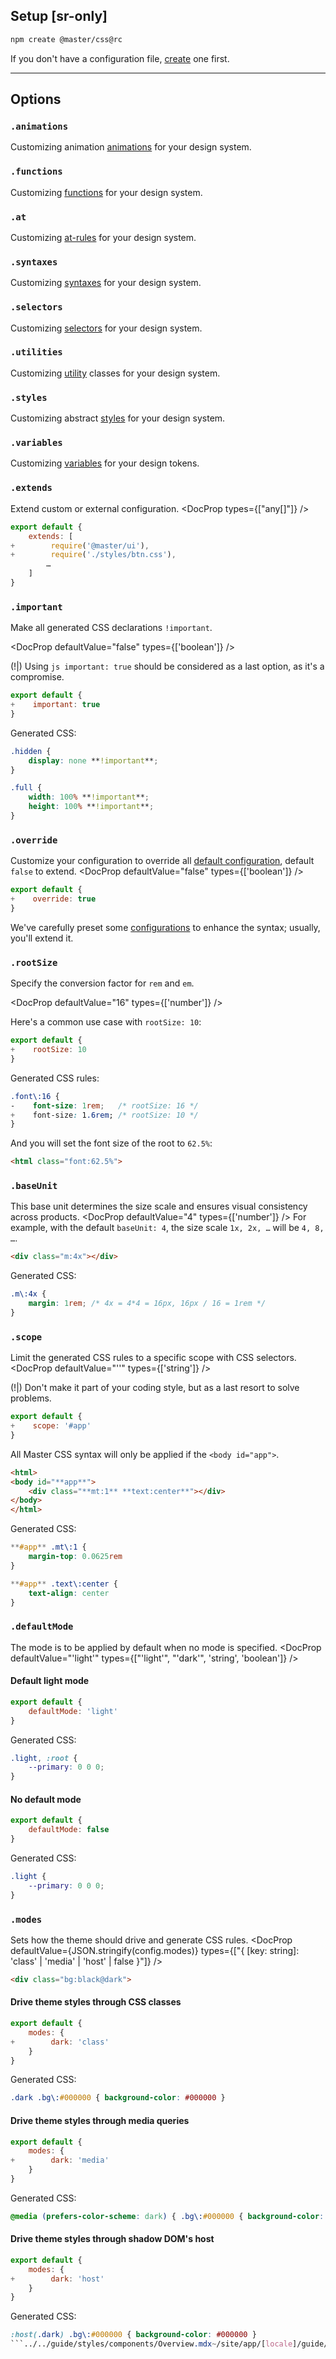 
## Setup [sr-only]
```bash name=Terminal
npm create @master/css@rc
```
If you don't have a configuration file, [create](/reference/create) one first.

---

## Options
### `.animations`
Customizing animation [animations](/guide/custom-animations) for your design system.
<AnimationsOverview />

### `.functions`
Customizing [functions](/reference/syntaxes#functions) for your design system.
<FunctionsOverview />

### `.at`
Customizing [at-rules](/reference/syntaxes#at-rules) for your design system.
<AtOverview />

### `.syntaxes`
Customizing [syntaxes](/reference/syntaxes#syntaxes) for your design system.
<SyntaxesOverview />

### `.selectors`
Customizing [selectors](/reference/syntaxes#selectors) for your design system.
<SelectorsOverview />

### `.utilities`
Customizing [utility](/reference/utilities) classes for your design system.
<UtilitiesOverview />

### `.styles`
Customizing abstract [styles](/guide/styles) for your design system.
<StylesOverview />

### `.variables`
Customizing [variables](/reference/variables) for your design tokens.
<VariablesOverview />

### `.extends`
Extend custom or external configuration.
<DocProp types={["any[]"]} />
```js name=master.css.js
export default {
    extends: [
+        require('@master/ui'),
+        require('./styles/btn.css'),
        …
    ]
}
```

### `.important`
Make all generated CSS declarations `!important`.

<DocProp defaultValue="false" types={['boolean']} />

(!|) Using `js important: true` should be considered as a last option, as it's a compromise.
```js name=master.css.js
export default {
+    important: true
}
```
Generated CSS:
```css
.hidden {
    display: none **!important**;
}

.full {
    width: 100% **!important**;
    height: 100% **!important**;
}
```

### `.override`
Customize your configuration to override all [default configuration](https://github.com/master-co/css/tree/rc/packages/core/src/config), default `false` to extend.
<DocProp defaultValue="false" types={['boolean']} />
```js name=master.css.js
export default {
+    override: true
}
```
We've carefully preset some [configurations](https://github.com/master-co/css/tree/rc/packages/core/src/config") to enhance the syntax; usually, you'll extend it.

### `.rootSize`
Specify the conversion factor for `rem` and `em`.

<DocProp defaultValue="16" types={['number']} />

Here's a common use case with `rootSize: 10`:
```js name=master.css.js
export default {
+    rootSize: 10
}
```

Generated CSS rules:
```css
.font\:16 {
-    font-size: 1rem;   /* rootSize: 16 */
+    font-size: 1.6rem; /* rootSize: 10 */
}
```

And you will set the font size of the root to `62.5%`:
```html
<html class="font:62.5%">
```

### `.baseUnit`
This base unit determines the size scale and ensures visual consistency across products.
<DocProp defaultValue="4" types={['number']} />
For example, with the default `baseUnit: 4`, the size scale `1x, 2x, …` will be `4, 8, …`.
```html
<div class="m:4x"></div>
```
Generated CSS:
```css
.m\:4x {
    margin: 1rem; /* 4x = 4*4 = 16px, 16px / 16 = 1rem */
}
```

### `.scope`
Limit the generated CSS rules to a specific scope with CSS selectors.
<DocProp defaultValue="''" types={['string']} />

(!|) Don't make it part of your coding style, but as a last resort to solve problems.
```js name=master.css.js
export default {
+    scope: '#app'
}
```
All Master CSS syntax will only be applied if the `<body id="app">`.
```html
<html>
<body id="**app**">
    <div class="**mt:1** **text:center**"></div>
</body>
</html>
```
Generated CSS:
```css
**#app** .mt\:1 {
    margin-top: 0.0625rem
}

**#app** .text\:center {
    text-align: center
}
```

### `.defaultMode`
The mode is to be applied by default when no mode is specified.
<DocProp defaultValue="'light'" types={["'light'", "'dark'", 'string', 'boolean']} />

#### Default light mode
```js name=master.css.js
export default {
    defaultMode: 'light'
}
```
Generated CSS:
```css
.light, :root {
    --primary: 0 0 0;
}
```

#### No default mode
```js name=master.css.js
export default {
    defaultMode: false
}
```
Generated CSS:
```css
.light {
    --primary: 0 0 0;
}
```

### `.modes`
Sets how the theme should drive and generate CSS rules.
<DocProp defaultValue={JSON.stringify(config.modes)} types={["{ [key: string]: 'class' | 'media' | 'host' | false }"]} />
```html
<div class="bg:black@dark">
```

#### Drive theme styles through CSS classes
```js name=master.css.js
export default {
    modes: {
+        dark: 'class'
    }
}
```
Generated CSS:
```css
.dark .bg\:#000000 { background-color: #000000 }
```

#### Drive theme styles through media queries
```js name=master.css.js
export default {
    modes: {
+        dark: 'media'
    }
}
```
Generated CSS:
```css
@media (prefers-color-scheme: dark) { .bg\:#000000 { background-color: #000000 } }
```

#### Drive theme styles through shadow DOM's host
```js name=master.css.js
export default {
    modes: {
+        dark: 'host'
    }
}
```
Generated CSS:
```css
:host(.dark) .bg\:#000000 { background-color: #000000 }
```../../guide/styles/components/Overview.mdx~/site/app/[locale]/guide/using-variables/components/Overview.mdx~/site/app/[locale]/guide/styles/components/Overview.mdx~/site/app/[locale]/guide/syntaxes/components/AtOverview.mdx~/site/app/[locale]/guide/syntaxes/components/SelectorsOverview.mdx~/site/app/[locale]/guide/syntaxes/components/FunctionsOverview.mdx~/site/app/[locale]/guide/variables/animations/components/Overview.mdx~/site/app/[locale]/guide/utilities/components/Overview.mdx